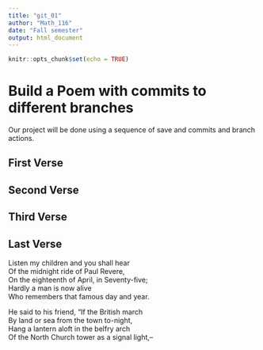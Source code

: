```yaml
---
title: "git_01"
author: "Math_116"
date: "Fall semester"
output: html_document
---
```


```r
knitr::opts_chunk$set(echo = TRUE)
```
# Build a Poem with commits to different branches
Our project will be done using a sequence of save and commits and branch actions.
<!-- Do not modify or change any text in "!--" bracketed areas such as this --- these are instructions to
you, if you change any of this the git program will notice it and compromise your git merging strategy !-->

## First Verse 
<!--Put the first five lines of a poem by Lewis Carrol in this section!-->

## Second Verse
<!--Put the first five lines of a poem by Robert Frost here!-->

## Third Verse
<!--Put the first two verses of The Walrus and the Carpenter here!-->

## Last Verse
<!--Put a short poem of your choice 8-20 lines,here!-->
Listen my children and you shall hear  
Of the midnight ride of Paul Revere,  
On the eighteenth of April, in Seventy-five;  
Hardly a man is now alive  
Who remembers that famous day and year.  

He said to his friend, "If the British march  
By land or sea from the town to-night,  
Hang a lantern aloft in the belfry arch  
Of the North Church tower as a signal light,--  